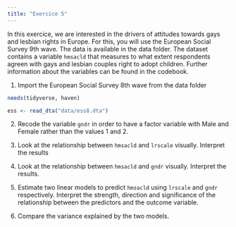 ```yaml
---
title: "Exercice 5"
---
```


In this exercice, we are interested in the drivers of attitudes towards gays and lesbian rights in Europe. For this, you will use the European Social Survey 9th wave. The data is available in the data folder. The dataset contains a variable `hmsacld` that measures to what extent respondents agreen with gays and lesbian couples right to adopt children. Further information about the variables can be found in the codebook.

1.  Import the European Social Survey 8th wave from the data folder

```r
needs(tidyverse, haven)

ess <- read_dta("data/ess8.dta")
```

2.  Recode the variable `gndr` in order to have a factor variable with Male and Female rather than the values 1 and 2.

3.  Look at the relationship between `hmsacld` and `lrscale` visually. Interpret the results

4.  Look at the relationship between `hmsacld` and `gndr` visually. Interpret the results.

5.  Estimate two linear models to predict `hmsacld` using `lrscale` and `gndr` respectively. Interpret the strength, direction and significance of the relationship between the predictors and the outcome variable.

6.  Compare the variance explained by the two models.
